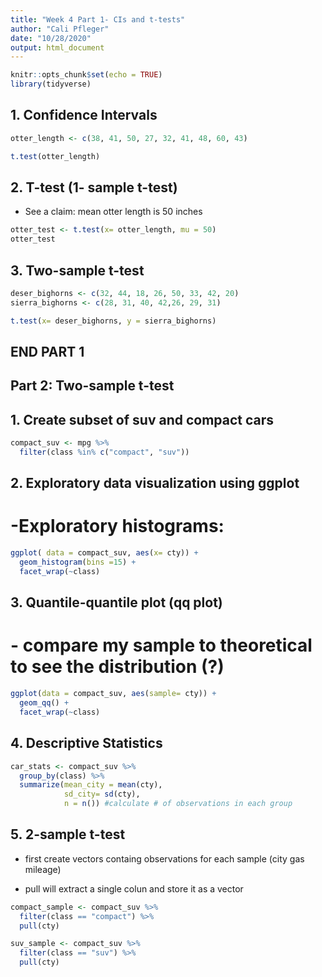 ```yaml
---
title: "Week 4 Part 1- CIs and t-tests"
author: "Cali Pfleger"
date: "10/28/2020"
output: html_document
---
```


```r
knitr::opts_chunk$set(echo = TRUE)
library(tidyverse)
```


## 1. Confidence Intervals 

```r
otter_length <- c(38, 41, 50, 27, 32, 41, 48, 60, 43)

t.test(otter_length)

```

## 2. T-test (1- sample t-test)

- See a claim: mean otter length is 50 inches 

```r
otter_test <- t.test(x= otter_length, mu = 50)
otter_test

```


## 3. Two-sample t-test

```r
deser_bighorns <- c(32, 44, 18, 26, 50, 33, 42, 20)
sierra_bighorns <- c(28, 31, 40, 42,26, 29, 31)

t.test(x= deser_bighorns, y = sierra_bighorns)
```


## END PART 1

## Part 2: Two-sample t-test 

## 1. Create subset of suv and compact cars

```r
compact_suv <- mpg %>% 
  filter(class %in% c("compact", "suv"))
```

## 2. Exploratory data  visualization using ggplot

# -Exploratory histograms:

```r
ggplot( data = compact_suv, aes(x= cty)) +
  geom_histogram(bins =15) +
  facet_wrap(~class)
```

## 3. Quantile-quantile plot (qq plot)
# - compare my sample to theoretical to see the distribution (?)


```r
ggplot(data = compact_suv, aes(sample= cty)) +
  geom_qq() +
  facet_wrap(~class)
```


## 4. Descriptive Statistics


```r
car_stats <- compact_suv %>% 
  group_by(class) %>% 
  summarize(mean_city = mean(cty), 
            sd_city= sd(cty),
            n = n()) #calculate # of observations in each group 
```

## 5. 2-sample t-test

- first create vectors containg observations for each sample (city gas mileage)

- pull will extract a single colun and store it as a vector

```r
compact_sample <- compact_suv %>% 
  filter(class == "compact") %>% 
  pull(cty)

suv_sample <- compact_suv %>% 
  filter(class == "suv") %>% 
  pull(cty)
```




















